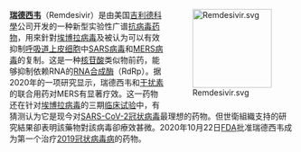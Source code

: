 <div style="float:right;margin-left:0.5em;">
[[File:Remdesivir.svg|140px]]
</div>

'''[[瑞德西韦|瑞德西韦]]'''（Remdesivir）是由美国[[吉利德科學|吉利德科學]]公司开发的一种新型实验性广谱[[抗病毒药物|抗病毒药物]]，用來針對[[埃博拉病毒|埃博拉病毒]]及被认为可以有效抑制[[呼吸道上皮细胞|呼吸道上皮细胞]]中[[SARS病毒|SARS病毒]]和[[MERS-CoV|MERS病毒]]的复制。这是一种[[核苷酸|核苷酸]]类似物前药，能够抑制依赖RNA的[[RNA|RNA]][[合成酶|合成酶]]（RdRp）。据2020年的一项研究显示，瑞德西韦和[[干扰素|干扰素]]{{le|IFNB1|IFNb1-b}}的联合用药对MERS有显著疗效。这一药物还在针对[[埃博拉病毒|埃博拉病毒]]的三期[[临床试验|临床试验]]中，有猜测认为它是现今对[[SARS-CoV-2|SARS-CoV-2冠状病毒]]最理想的药物。但世衛組織支持的研究結果卻表明該藥物對該病毒卻療效甚微。2020年10月22日[[FDA|FDA]]批准瑞德西韦成为第一个治疗[[2019冠状病毒病|2019冠状病毒病]]的药物。